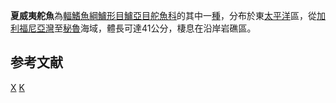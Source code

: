 {{Speciesbox 
| taxon = Kyphosus hawaiiensis
| image = Corl0015 (27497371234).jpg
| status = NE
| status_system = IUCN3.1
| binomial_authority = [[Sakai|Sakai]] & [[Nakabo|Nakabo]], 2004
| synonyms = 
}}
'''夏威夷舵魚'''為[[輻鰭魚綱|輻鰭魚綱]][[鱸形目|鱸形目]][[鱸亞目|鱸亞目]][[舵魚科|舵魚科]]的其中一[[種|種]]，分布於東[[太平洋|太平洋]]區，從[[加利福尼亞灣|加利福尼亞灣]]至[[秘魯|秘魯]]海域，體長可達41公分，棲息在沿岸岩礁區。

== 参考文献 ==
{{reflist}}

{{Taxonbar}}

[[Category:舵魚屬|X]]
[[Category:2004年描述的鱼类|K]]